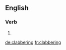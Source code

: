 ==English==

===Verb===
{{head|en|present participle}}

# {{present participle of|clabber|lang=en|nocat=1}}

[[de:clabbering]]
[[fr:clabbering]]